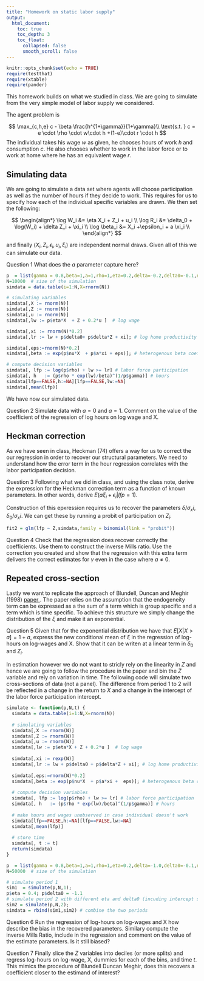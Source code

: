 ```yaml
---
title: "Homework on static labor supply"
output:
  html_document:
    toc: true
    toc_depth: 3
    toc_float:
      collapsed: false
      smooth_scroll: false
---
```


```r
knitr::opts_chunk$set(echo = TRUE)
require(testthat)
require(xtable)
require(pander)
```

This homework builds on what we studied in class. We are going to simulate from the very simple model of labor supply we considered.

The agent problem is

$$
\max_{c,h,e} c - \beta \frac{h^{1+\gamma}}{1+\gamma}\\
\text{s.t. } c = e \cdot \rho \cdot w\cdot h +(1-e)\cdot r \cdot  h
$$
The individual takes his wage $w$ as given, he chooses hours of work $h$ and consumption $c$. He also chooses whether to work in the labor force or to work at home where he has an equivalent wage $r$.

## Simulating data

We are going to simulate a data set where agents will choose participation as well as the number of hours if they decide to work. This requires for us to specify how each of the individual specific variables are drawn. We then set the following:

$$
\begin{align*}
\log W_i     &= \eta X_i + Z_i + u_i  \\
\log R_i     &= \delta_0 + \log(W_i) + \delta Z_i + \xi_i \\
\log \beta_i &= X_i +\epsilon_i +  a \xi_i   \\
\end{align*}
$$

and finally $(X_i,Z_i,\epsilon_i,u_i,\xi_i)$ are independent normal draws. Given all of this we can simulate our data. 

<span class="label label-success">Question 1</span> What does the $a$ parameter capture here?

```r
p  = list(gamma = 0.8,beta=1,a=1,rho=1,eta=0.2,delta=-0.2,delta0=-0.1,nu=0.5) # parameters
N=10000  # size of the simulation
simdata = data.table(i=1:N,X=rnorm(N))

# simulating variables
simdata[,X := rnorm(N)]
simdata[,Z := rnorm(N)]
simdata[,u := rnorm(N)]
simdata[,lw := p$eta*X  + Z + 0.2*u ]  # log wage

simdata[,xi := rnorm(N)*0.2]
simdata[,lr := lw + p$delta0+ p$delta*Z + xi]; # log home productivity

simdata[,eps:=rnorm(N)*0.2]
simdata[,beta := exp(p$nu*X  + p$a*xi + eps)]; # heterogenous beta coefficient

# compute decision variables
simdata[, lfp := log(p$rho) + lw >= lr] # labor force participation
simdata[, h   := (p$rho * exp(lw)/beta)^(1/p$gamma)] # hours
simdata[lfp==FALSE,h:=NA][lfp==FALSE,lw:=NA]
simdata[,mean(lfp)]
```

We have now our simulated data. 

<span class="label label-success">Question 2</span> Simulate data with $a=0$ and $a=1$. Comment on the value of the coefficient of the regression of log hours on log wage and X.




## Heckman correction

As we have seen in class, Heckman (74) offers a way for us to correct the our regression in order to recover our structural parameters. We need to understand how the error term in the hour regression correlates with the labor participation decision. 

<span class="label label-success">Question 3</span> Following what we did in class, and using the class note, derive the expression for the Heckman correction term as a function of known parameters. In other words, derive $E( a \xi_i + \epsilon_i | lfp=1)$.

Construction of this epxression requires us to recover the parameters $\delta/\sigma_xi,\delta_0/\sigma_xi$. We can get these by running a probit of participation on $Z_i$. 

```r
fit2 = glm(lfp ~ Z,simdata,family = binomial(link = "probit"))
```

<span class="label label-success">Question 4</span> Check that the regression does recover correctly the coefficients. Use them to construct the inverse Mills ratio. Use the correction you created and show that the regression with this extra term delivers the correct estimates for $\gamma$ even in the case where $a\neq 0$.

## Repeated cross-section

Lastly we want to replicate the approach of Blundell, Duncan and Meghir (1998) [paper <i class="fa fa-external-link" aria-hidden="true"></i>](https://www.jstor.org/stable/2999575). The paper relies on the assumption that the endogeneity term can be expressed as a the sum of a term which is group specific and a term which is time specific. To achieve this structure we simply change the distribution of the $\xi$ and make it an exponential. 

<span class="label label-success">Question 5</span> Given that for the exponential distribution we have that $E[ X | X > a] = 1+ a$, express the new conditional mean of $\xi$ in the regression of log-hours on log-wages and X. Show that it can be writen at a linear term in $\delta_0$ and $Z_i$. 

In estimation however we do not want to stricly rely on the linearity in $Z$ and hence we are going to follow the procedure in the paper and bin the $Z$ variable and rely on variation in time. The following code will simulate two cross-sections of data (not a panel). The difference from period 1 to 2 will be reflected in a change in the return to $X$ and a change in the intercept of the labor force participation intercept.


```r
simulate <- function(p,N,t) {
  simdata = data.table(i=1:N,X=rnorm(N))
  
  # simulating variables
  simdata[,X := rnorm(N)]
  simdata[,Z := rnorm(N)]
  simdata[,u := rnorm(N)]
  simdata[,lw := p$eta*X + Z + 0.2*u ]  # log wage
  
  simdata[,xi := rexp(N)]
  simdata[,lr := lw + p$delta0 + p$delta*Z + xi]; # log home productivity
  
  simdata[,eps:=rnorm(N)*0.2]
  simdata[,beta := exp(p$nu*X  + p$a*xi +  eps)]; # heterogenous beta coefficient
  
  # compute decision variables
  simdata[, lfp := log(p$rho) + lw >= lr] # labor force participation
  simdata[, h   := (p$rho * exp(lw)/beta)^(1/p$gamma)] # hours
  
  # make hours and wages unobserved in case individual doesn't work
  simdata[lfp==FALSE,h:=NA][lfp==FALSE,lw:=NA]
  simdata[,mean(lfp)]
  
  # store time
  simdata[, t := t]
  return(simdata)
}

p  = list(gamma = 0.8,beta=1,a=1,rho=1,eta=0.2,delta=-1.0,delta0=-0.1,nu=0.5) # parameters
N=50000  # size of the simulation

# simulate period 1 
sim1  = simulate(p,N,1); 
p$eta = 0.4; p$delta0 = -1.1
# simulate period 2 with different eta and delta0 (incuding intercept shifts and variation in wages)
sim2 = simulate(p,N,2); 
simdata = rbind(sim1,sim2) # combine the two periods
```


<span class="label label-success">Question 6</span> Run the regression of log-hours on log-wages and X  how describe the bias in the recovered parameters. Similary compute the inverse Mills Ratio, include in the regression and comment on the value of the estimate parameters. Is it still biased?

<span class="label label-success">Question 7</span> Finally slice the $Z$ variables into deciles (or more splits) and regress log-hours on log-wage, X, dummies for each of the bins, and time $t$. This mimics the procedure of Blundell Duncan Meghir, does this recovers a coefficient closer to the estimand of interest?




